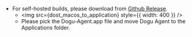 
- For self-hosted builds, please download from [Github Release](https://github.com/dogu-team/dogu-self-hosted/releases).
  - <img src={dost_macos_to_application} style={{ width: 400 }} />
  - Please pick the Dogu-Agent.app file and move Dogu Agent to the Applications folder.
